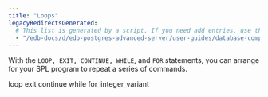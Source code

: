 ```yaml
---
title: "Loops"
legacyRedirectsGenerated:
  # This list is generated by a script. If you need add entries, use the `legacyRedirects` key.
  - "/edb-docs/d/edb-postgres-advanced-server/user-guides/database-compatibility-for-oracle-developers-guide/9.6/Database_Compatibility_for_Oracle_Developers_Guide_v9.6.1.067.html"
---
```


<div id="loops" class="registered_link"></div>

With the `LOOP, EXIT, CONTINUE, WHILE`, and `FOR` statements, you can arrange for your SPL program to repeat a series of commands.

<div class="toctree" maxdepth="3">

loop exit continue while for_integer_variant

</div>
